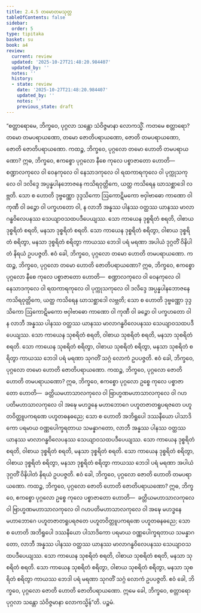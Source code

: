 ```yaml
---
title: 2.4.5 တမောတမသုတ္တ
tableOfContents: false
sidebar:
  order: 5
type: tipitaka
basket: su
book: a4
review:
  current: review
  updated: '2025-10-27T21:48:20.984407'
  updated_by: ''
  notes: ''
  history:
  - state: review
    date: '2025-10-27T21:48:20.984407'
    updated_by: ''
    notes: ''
    previous_state: draft
---
```



<ReviewStatus review={frontmatter.review} showDetails={true} />

<HypothesisAnnotation frontmatter={frontmatter} />

<DynamicBreadcrumb />

<Division number="85" book="a4" e="ch" v="15" p="397">

<Paragraph number="581" book="a4">
“စတ္တာရောမေ, ဘိက္ခဝေ, ပုဂ္ဂလာ သန္တော သံဝိဇ္ဇမာနာ လောကသ္မိံ. ကတမေ စတ္တာရော? တမော တမပရာယဏော, တမော ဇောတိပရာယဏော, ဇောတိ တမပရာယဏော, ဇောတိ ဇောတိပရာယဏော.
</Paragraph>

<Paragraph number="582" book="a4">
ကထဉ္စ, ဘိက္ခဝေ, ပုဂ္ဂလော တမော ဟောတိ တမပရာယဏော? ဣဓ, ဘိက္ခဝေ, ဧကစ္စော ပုဂ္ဂလော နီစေ ကုလေ ပစ္စာဇာတော ဟောတိ—  စဏ္ဍာလကုလေ ဝါ ဝေနကုလေ ဝါ နေသာဒကုလေ ဝါ ရထကာရကုလေ ဝါ ပုက္ကုသကုလေ ဝါ ဒလိဒ္ဒေ အပ္ပန္နပါနဘောဇနေ ကသိရဝုတ္တိကေ, ယတ္ထ ကသိရေန ဃာသစ္ဆာဒေါ လဗ္ဘတိ. သော စ ဟောတိ ဒုဗ္ဗဏ္ဏော ဒုဒ္ဒသိကော ဩကောဋိမကော ဗဝှါဗာဓော ကာဏော ဝါ ကုဏီ ဝါ ခဉ္ဇော ဝါ ပက္ခဟတော ဝါ, န လာဘီ အန္နဿ ပါနဿ ဝတ္ထဿ ယာနဿ မာလာဂန္ဓဝိလေပနဿ သေယျာဝသထပဒီပေယျဿ. သော ကာယေန ဒုစ္စရိတံ စရတိ, ဝါစာယ ဒုစ္စရိတံ စရတိ, မနသာ ဒုစ္စရိတံ စရတိ. သော ကာယေန ဒုစ္စရိတံ စရိတွာ, ဝါစာယ ဒုစ္စရိတံ စရိတွာ, မနသာ ဒုစ္စရိတံ စရိတွာ ကာယဿ ဘေဒါ ပရံ မရဏာ အပါယံ ဒုဂ္ဂတိံ ဝိနိပါတံ နိရယံ ဥပပဇ္ဇတိ. ဧဝံ ခေါ, ဘိက္ခဝေ, ပုဂ္ဂလော တမော ဟောတိ တမပရာယဏော.
</Paragraph>

<Paragraph number="583" book="a4">
ကထဉ္စ, ဘိက္ခဝေ, ပုဂ္ဂလော တမော ဟောတိ ဇောတိပရာယဏော? ဣဓ, ဘိက္ခဝေ, ဧကစ္စော ပုဂ္ဂလော နီစေ ကုလေ ပစ္စာဇာတော ဟောတိ—  စဏ္ဍာလကုလေ ဝါ ဝေနကုလေ ဝါ နေသာဒကုလေ ဝါ ရထကာရကုလေ ဝါ ပုက္ကုသကုလေ ဝါ ဒလိဒ္ဒေ အပ္ပန္နပါနဘောဇနေ ကသိရဝုတ္တိကေ, ယတ္ထ ကသိရေန ဃာသစ္ဆာဒေါ လဗ္ဘတိ; သော စ ဟောတိ ဒုဗ္ဗဏ္ဏော ဒုဒ္ဒသိကော ဩကောဋိမကော ဗဝှါဗာဓော ကာဏော ဝါ ကုဏီ ဝါ ခဉ္ဇော ဝါ ပက္ခဟတော ဝါ န လာဘီ အန္နဿ ပါနဿ ဝတ္ထဿ ယာနဿ မာလာဂန္ဓဝိလေပနဿ သေယျာဝသထပဒီပေယျဿ. သော ကာယေန သုစရိတံ စရတိ, ဝါစာယ သုစရိတံ စရတိ, မနသာ သုစရိတံ စရတိ. သော ကာယေန သုစရိတံ စရိတွာ, ဝါစာယ သုစရိတံ စရိတွာ, မနသာ သုစရိတံ စရိတွာ ကာယဿ ဘေဒါ ပရံ မရဏာ သုဂတိံ သဂ္ဂံ လောကံ ဥပပဇ္ဇတိ. ဧဝံ ခေါ, ဘိက္ခဝေ, ပုဂ္ဂလော တမော ဟောတိ ဇောတိပရာယဏော.
</Paragraph>

<Paragraph number="584" book="a4">
ကထဉ္စ, ဘိက္ခဝေ, ပုဂ္ဂလော ဇောတိ ဟောတိ တမပရာယဏော? ဣဓ, ဘိက္ခဝေ, ဧကစ္စော ပုဂ္ဂလော ဥစ္စေ ကုလေ ပစ္စာဇာတော ဟောတိ—  ခတ္တိယမဟာသာလကုလေ ဝါ ဗြာဟ္မဏမဟာသာလကုလေ ဝါ ဂဟပတိမဟာသာလကုလေ ဝါ အဍ္ဎေ မဟဒ္ဓနေ မဟာဘောဂေ ပဟူတဇာတရူပရဇတေ ပဟူတဝိတ္တူပကရဏေ ပဟူတဓနဓညေ; သော စ ဟောတိ အဘိရူပေါ ဒဿနီယော ပါသာဒိကော ပရမာယ ဝဏ္ဏပေါက္ခရတာယ သမန္နာဂတော, လာဘီ အန္နဿ ပါနဿ ဝတ္ထဿ ယာနဿ မာလာဂန္ဓဝိလေပနဿ သေယျာဝသထပဒီပေယျဿ. သော ကာယေန ဒုစ္စရိတံ စရတိ, ဝါစာယ ဒုစ္စရိတံ စရတိ, မနသာ ဒုစ္စရိတံ စရတိ. သော ကာယေန ဒုစ္စရိတံ စရိတွာ, ဝါစာယ ဒုစ္စရိတံ စရိတွာ, မနသာ ဒုစ္စရိတံ စရိတွာ ကာယဿ ဘေဒါ ပရံ မရဏာ အပါယံ ဒုဂ္ဂတိံ ဝိနိပါတံ နိရယံ ဥပပဇ္ဇတိ. ဧဝံ ခေါ, ဘိက္ခဝေ, ပုဂ္ဂလော ဇောတိ ဟောတိ တမပရာယဏော.
</Paragraph>

<Paragraph number="585" book="a4">
ကထဉ္စ, ဘိက္ခဝေ, ပုဂ္ဂလော ဇောတိ ဟောတိ ဇောတိပရာယဏော? ဣဓ, ဘိက္ခဝေ, ဧကစ္စော ပုဂ္ဂလော ဥစ္စေ ကုလေ ပစ္စာဇာတော ဟောတိ—  ခတ္တိယမဟာသာလကုလေ ဝါ ဗြာဟ္မဏမဟာသာလကုလေ ဝါ ဂဟပတိမဟာသာလကုလေ ဝါ အဍ္ဎေ မဟဒ္ဓနေ မဟာဘောဂေ ပဟူတဇာတရူပရဇတေ ပဟူတဝိတ္တူပကရဏေ ပဟူတဓနဓညေ; သော စ ဟောတိ အဘိရူပေါ ဒဿနီယော ပါသာဒိကော ပရမာယ ဝဏ္ဏပေါက္ခရတာယ သမန္နာဂတော, လာဘီ အန္နဿ ပါနဿ ဝတ္ထဿ ယာနဿ မာလာဂန္ဓဝိလေပနဿ သေယျာဝသထပဒီပေယျဿ. သော ကာယေန သုစရိတံ စရတိ, ဝါစာယ သုစရိတံ စရတိ, မနသာ သုစရိတံ စရတိ. သော ကာယေန သုစရိတံ စရိတွာ, ဝါစာယ သုစရိတံ စရိတွာ, မနသာ သုစရိတံ စရိတွာ ကာယဿ ဘေဒါ ပရံ မရဏာ သုဂတိံ သဂ္ဂံ လောကံ ဥပပဇ္ဇတိ. ဧဝံ ခေါ, ဘိက္ခဝေ, ပုဂ္ဂလော ဇောတိ ဟောတိ ဇောတိပရာယဏော. ဣမေ ခေါ, ဘိက္ခဝေ, စတ္တာရော ပုဂ္ဂလာ သန္တော သံဝိဇ္ဇမာနာ လောကသ္မိန်”တိ.

</Paragraph>
</Division>

<Paragraph number="586" type="center" book="a4">
ပဉ္စမံ.
</Paragraph>